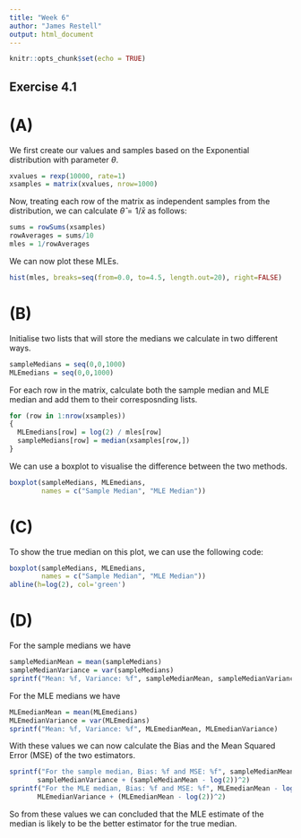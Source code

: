 ```yaml
---
title: "Week 6"
author: "James Restell"
output: html_document
---
```


```r
knitr::opts_chunk$set(echo = TRUE)
```

## Exercise 4.1
# (A)

We first create our values and samples based on the Exponential distribution with parameter $\theta$.
```r
xvalues = rexp(10000, rate=1)
xsamples = matrix(xvalues, nrow=1000)
```

Now, treating each row of the matrix as independent samples from the distribution, we can calculate $\hat{\theta} = 1/\bar{x}$ as follows:
```r
sums = rowSums(xsamples)
rowAverages = sums/10
mles = 1/rowAverages
```
We can now plot these MLEs.
```r
hist(mles, breaks=seq(from=0.0, to=4.5, length.out=20), right=FALSE)
```

# (B)
Initialise two lists that will store the medians we calculate in two different ways.
```r
sampleMedians = seq(0,0,1000)
MLEmedians = seq(0,0,1000)
```

For each row in the matrix, calculate both the sample median and MLE median and add them to their corresposnding lists.
```r
for (row in 1:nrow(xsamples))
{
  MLEmedians[row] = log(2) / mles[row]
  sampleMedians[row] = median(xsamples[row,])
}
```
We can use a boxplot to visualise the difference between the two methods.
```r
boxplot(sampleMedians, MLEmedians,
        names = c("Sample Median", "MLE Median"))
```

# (C)
To show the true median on this plot, we can use the following code:
```r
boxplot(sampleMedians, MLEmedians,
        names = c("Sample Median", "MLE Median"))
abline(h=log(2), col='green')
```

# (D)
For the sample medians we have
```r
sampleMedianMean = mean(sampleMedians)
sampleMedianVariance = var(sampleMedians)
sprintf("Mean: %f, Variance: %f", sampleMedianMean, sampleMedianVariance)
```

For the MLE medians we have
```r
MLEmedianMean = mean(MLEmedians)
MLEmedianVariance = var(MLEmedians)
sprintf("Mean: %f, Variance: %f", MLEmedianMean, MLEmedianVariance)
```

With these values we can now calculate the Bias and the Mean Squared Error (MSE) of the two estimators.
```r
sprintf("For the sample median, Bias: %f and MSE: %f", sampleMedianMean - log(2), 
       sampleMedianVariance + (sampleMedianMean - log(2))^2)
sprintf("For the MLE median, Bias: %f and MSE: %f", MLEmedianMean - log(2), 
       MLEmedianVariance + (MLEmedianMean - log(2))^2)
```

So from these values we can concluded that the MLE estimate of the median is likely to be the better estimator for the true median.

